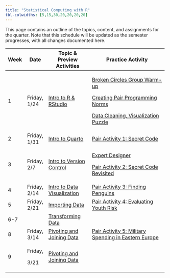 ---
title: "Statistical Computing with R"
tbl-colwidths: [5,15,30,20,20,20,20]
---

This page contains an outline of the topics, content, and assignments for the quarter. Note that this schedule will be updated as the semester progresses, with all changes documented here.

<!-- TODO: Switch to spreadsheet for content (like Mine and Maria do) -->

+----------+--------------+-------------------------------------------------------------------+-----------------------------------------------------------------------------------------------------------------------------------+
| Week     | Date         | Topic & Preview Activities                                        | Practice Activity                                                                                                                 |
+==========+==============+===================================================================+===================================================================================================================================+
| 1        | Friday, 1/24 | [Intro to R & RStudio](weeks/week-1-r-rstudio.qmd)                | [Broken Circles Group Warm-up](group-activities/week-1/broken-circles.qmd "Broken Circles Group Warm-up")                         |
|          |              |                                                                   |                                                                                                                                   |
|          |              |                                                                   | [Creating Pair Programming Norms](/group-activities/pair-programming-norms.qmd "Creating Pair Programming Norms")                 |
|          |              |                                                                   |                                                                                                                                   |
|          |              |                                                                   | [Data Cleaning, Visualization Puzzle](/group-activities/week-1/data-cleaning-viz-steps.qmd "Data Cleaning, Visualization Puzzle") |
+----------+--------------+-------------------------------------------------------------------+-----------------------------------------------------------------------------------------------------------------------------------+
| 2        | Friday, 1/31 | [Intro to Quarto](weeks/week-2-quarto.qmd)                        | [Pair Activity 1: Secret Code](group-activities/week-2/pa1-base-r.qmd)                                                            |
+----------+--------------+-------------------------------------------------------------------+-----------------------------------------------------------------------------------------------------------------------------------+
| 3        | Friday, 2/7  | [Intro to Version Control](weeks/week-3-version-control.qmd)      | [Expert Designer](group-activities/week-2/expert-designer.qmd)                                                                    |
|          |              |                                                                   |                                                                                                                                   |
|          |              |                                                                   | [Pair Activity 2: Secret Code Revisited](group-activities/week-3/pa2-vc-instructions.qmd)                                         |
+----------+--------------+-------------------------------------------------------------------+-----------------------------------------------------------------------------------------------------------------------------------+
| 4        | Friday, 2/14 | [Intro to Data Visualization](weeks/week-4-ggplot.qmd)            | [Pair Activity 3: Finding Penguins](group-activities/week-4/pa-3-ggplot.qmd)                                                      |
+----------+--------------+-------------------------------------------------------------------+-----------------------------------------------------------------------------------------------------------------------------------+
| 5        | Friday, 2/21 | [Importing Data](weeks/week-5-projects-data-import.qmd)           | [Pair Activity 4: Evaluating Youth Risk](group-activities/week-5/pa-4-import-tidy-data.qmd)                                       |
+----------+--------------+-------------------------------------------------------------------+-----------------------------------------------------------------------------------------------------------------------------------+
| 6-7      |              | [Transforming Data](weeks/week-6-7-dplyr.qmd)                     |                                                                                                                                   |
+----------+--------------+-------------------------------------------------------------------+-----------------------------------------------------------------------------------------------------------------------------------+
| 8        | Friday, 3/14 | [Pivoting and Joining Data](weeks/week-8-9-reshaping-joining.qmd) | [Pair Activity 5: Military Spending in Eastern Europe](group-activities/week-8/pa-5-tidyr-dplyr.qmd)                              |
+----------+--------------+-------------------------------------------------------------------+-----------------------------------------------------------------------------------------------------------------------------------+
| 9        | Friday,      | [Pivoting and Joining Data](weeks/week-8-9-reshaping-joining.qmd) |                                                                                                                                   |
|          |              |                                                                   |                                                                                                                                   |
|          | 3/21         |                                                                   |                                                                                                                                   |
+----------+--------------+-------------------------------------------------------------------+-----------------------------------------------------------------------------------------------------------------------------------+
